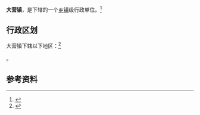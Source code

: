 {{中国乡级行政区|21/02/83/107/000}}

'''大营镇'''，是{{PRC admin/fullname|21/02/83/107/000|3}}下辖的一个[[乡镇|乡镇]]级行政单位。<ref>{{PRC admin/ref sgc|{{PRC admin/parent|21/02/83/107/000}}}}</ref>

== 行政区划 ==

大营镇下辖以下地区：<ref>{{PRC admin/ref sgc|21/02/83/107/000}}</ref>

{{PRC admin/children|21/02/83/107/000}}。

== 参考资料 ==

{{reflist}}

{{行政区划小作品}}
{{PRC admin/navcat|21/02/83/107/000}}